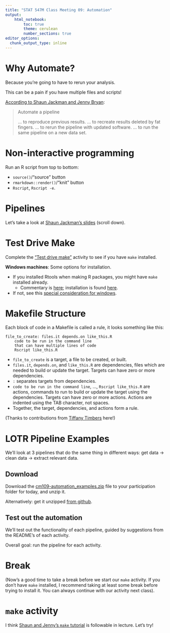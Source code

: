 ```yaml
---
title: "STAT 547M Class Meeting 09: Automation"
output:
    html_notebook:
        toc: true
        theme: cerulean
        number_sections: true
editor_options: 
  chunk_output_type: inline
---
```


# Why Automate?

Because you're going to have to rerun your analysis.

This can be a pain if you have multiple files and scripts!

[According to Shaun Jackman and Jenny Bryan](http://stat545.com/automation01_slides/index.html#/automate-a-pipeline):

> Automate a pipeline
> 
> ... to reproduce previous results.
> ... to recreate results deleted by fat fingers.
> ... to rerun the pipeline with updated software.
> ... to run the same pipeline on a new data set.

# Non-interactive programming

Run an R script from top to bottom:

- `source()`/"source" button
- `rmarkdown::render()`/"knit" button
- `Rscript`, `Rscript -e`.

# Pipelines

Let's take a look at [Shaun Jackman's slides](http://stat545.com/automation01_slides/index.html#/pipelines) (scroll down).


# Test Drive Make

Complete the ["Test drive make"](http://stat545.com/automation03_make-test-drive.html) activity to see if you have `make` installed.

__Windows machines__: Some options for installation.

- If you installed Rtools when making R packages, you might have `make` installed already.
	- Commentary is [here](http://stat545.com/packages01_system-prep.html#windows-system-prep); installation is found [here](https://cran.r-project.org/bin/windows/Rtools/).
- If not, see this [special consideration for windows](http://stat545.com/automation02_windows.html).

# Makefile Structure

Each block of code in a Makefile is called a rule, it looks something like this:

```
file_to_create: files.it depends.on like_this.R
	code to be run in the command line
	that can have multiple lines of code
	Rscript like_this.R
```

* `file_to_create` is a target, a file to be created, or built.
* `files.it`, `depends.on`, and `like_this.R` are dependencies, files which are needed to build or update the target. Targets can have zero or more dependencies.
* `:` separates targets from dependencies.
* `code to be run in the command line`, ..., `Rscript like_this.R` are actions, commands to run to build or update the target using the dependencies. Targets can have zero or more actions. Actions are indented using the TAB character, not spaces.
* Together, the target, dependencies, and actions form a rule.

(Thanks to contributions from [Tiffany Timbers](https://github.com/ttimbers) here!)

# LOTR Pipeline Examples

We'll look at 3 pipelines that do the same thing in different ways: get data -> clean data -> extract relevant data.

## Download

Download the [cm109-automation_examples.zip](https://github.com/STAT545-UBC/Classroom/raw/master/notes/cm109-automation_examples.zip) file to your participation folder for today, and unzip it.

Alternatively: get it unzipped [from github](https://github.com/STAT545-UBC/STAT545-UBC.github.io/tree/master/automation10_holding-area).

## Test out the automation

We'll test out the functionality of each pipeline, guided by suggestions from the README's of each activity.

Overall goal: run the pipeline for each activity.

# Break

(Now's a good time to take a break before we start our `make` activity. If you don't have `make` installed, I recommend taking at least some break before trying to install it. You can always continue with our activity next class). 

# `make` activity

I think [Shaun and Jenny's `make` tutorial](http://stat545.com/automation04_make-activity.html) is followable in lecture. Let's try!


